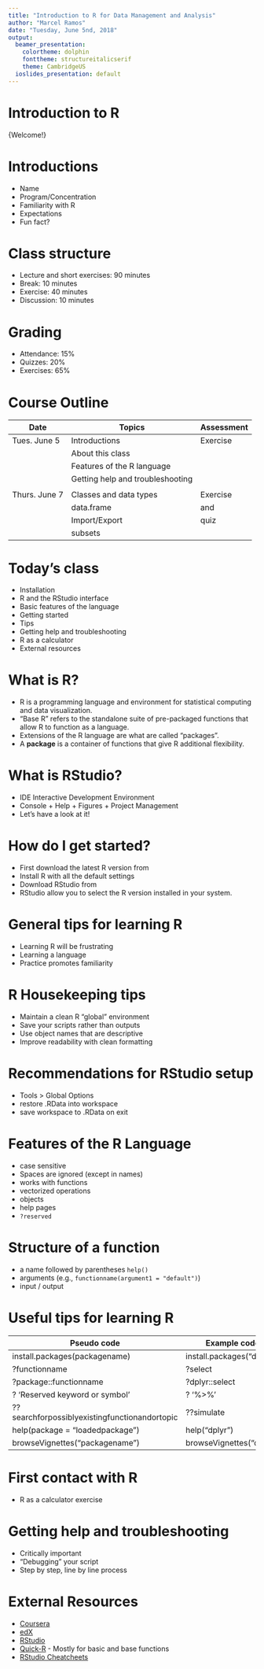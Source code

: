```yaml
---
title: "Introduction to R for Data Management and Analysis"
author: "Marcel Ramos"
date: "Tuesday, June 5nd, 2018"
output:
  beamer_presentation:
    colortheme: dolphin
    fonttheme: structureitalicserif
    theme: CambridgeUS
  ioslides_presentation: default
---
```


# Introduction to R

\huge{Welcome!}

# Introductions

* Name
* Program/Concentration
* Familiarity with R
* Expectations
* Fun fact?

# Class structure

* Lecture and short exercises: 90 minutes
* Break: 10 minutes
* Exercise: 40 minutes
* Discussion: 10 minutes

# Grading

* Attendance: 15%
* Quizzes: 20%
* Exercises: 65%

# Course Outline

| Date          | Topics                           | Assessment |
|---------------|----------------------------------|------------|
| Tues. June 5  | Introductions                    | Exercise   |
|               | About this class                 |            |
|               | Features of the R language       |            |
|               | Getting help and troubleshooting |            |
|               |                                  |            |
| Thurs. June 7 | Classes and data types           | Exercise   |
|               | data.frame                       | and        |
|               | Import/Export                    | quiz       |
|               | subsets                          |            |

# Today's class

* Installation
* R and the RStudio interface
* Basic features of the language
* Getting started
* Tips
* Getting help and troubleshooting
* R as a calculator
* External resources

# What is R?

* R is a programming language and environment for statistical computing and data visualization.
* "Base R" refers to the standalone suite of pre-packaged functions that allow R to function as a language.
* Extensions of the R language are what are called "packages".
* A **package** is a container of functions that give R additional flexibility.

# What is RStudio?

* IDE Interactive Development Environment
* Console + Help + Figures + Project Management
* Let's have a look at it!

# How do I get started? 

* First download the latest R version from [\color{blue}{r-project.org}](https://cloud.r-project.org/)
* Install R with all the default settings
* Download RStudio from [\color{blue}{RStudio.com}](https://www.rstudio.com/products/rstudio/download/)
* RStudio allow you to select the R version installed in your system. 

# General tips for learning R

* Learning R will be frustrating
* Learning a language
* Practice promotes familiarity

# R Housekeeping tips

* Maintain a clean R "global" environment
* Save your scripts rather than outputs
* Use object names that are descriptive
* Improve readability with clean formatting

# Recommendations for RStudio setup

* Tools > Global Options
* \color{red}{Don't} restore .RData into workspace
* \color{red}{Never} save workspace to .RData on exit

# Features of the R Language

* case sensitive
* Spaces are ignored (except in names)
* works with functions
* vectorized operations
* objects
* help pages
* `?reserved`

# Structure of a function

* a name followed by parentheses `help()`
* arguments (e.g., `functionname(argument1 = "default")`)
* input / output

# Useful tips for learning R

Pseudo code                                   |   Example code
--------------------------------------------  |   -------------------
install.packages(packagename)                 | install.packages("dplyr") 
?functionname                                 | ?select
?package::functionname                        | ?dplyr::select
? 'Reserved keyword or symbol' \color{blue}{(or backticks)} | ? '%>%'
??searchforpossiblyexistingfunctionandortopic | ??simulate
help(package = "loadedpackage")               | help("dplyr")
browseVignettes("packagename")                | browseVignettes("dplyr")

# First contact with R

* R as a calculator exercise

# Getting help and troubleshooting

* Critically important
* "Debugging" your script
* Step by step, line by line process

# External Resources

* [Coursera](https://www.coursera.org)
* [edX](https://www.edX.org)
* [RStudio](https://www.rstudio.com/resources/training/online-learning/#R)
* [Quick-R](http://www.statmethods.net/) -
Mostly for basic and base functions
* [RStudio Cheatcheets](https://www.rstudio.com/resources/cheatsheets/)

